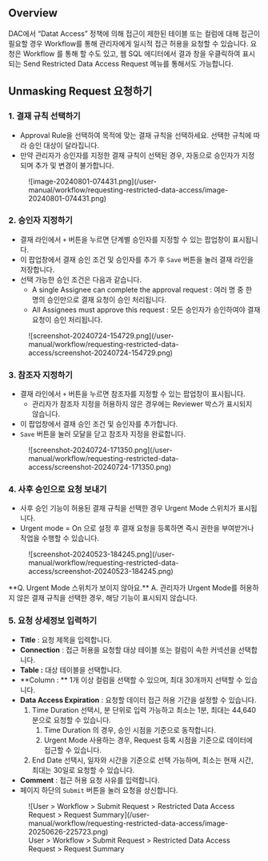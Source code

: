 
## Overview

DAC에서 “Datat Access” 정책에 의해 접근이 제한된 테이블 또는 컬럼에 대해 접근이 필요할 경우 Workflow를 통해 관리자에게 일시적 접근 허용을 요청할 수 있습니다. 요청은 Workflow 를 통해 할 수도 있고, 웹 SQL 에디터에서 결과 창을 우클릭하여 표시되는 Send Restricted Data Access Request 메뉴를 통해서도 가능합니다.

## Unmasking Request 요청하기

### 1. 결재 규칙 선택하기

* Approval Rule을 선택하여 목적에 맞는 결재 규칙을 선택하세요. 선택한 규칙에 따라 승인 대상이 달라집니다.
* 만약 관리자가 승인자를 지정한 결재 규칙이 선택된 경우, 자동으로 승인자가 지정되며 추가 및 변경이 불가합니다.

<figure data-layout="center" data-align="center">
![image-20240801-074431.png](/user-manual/workflow/requesting-restricted-data-access/image-20240801-074431.png)
</figure>

### 2. 승인자 지정하기

* 결재 라인에서 `+` 버튼을 누르면 단계별 승인자를 지정할 수 있는 팝업창이 표시됩니다.
* 이 팝업창에서 결재 승인 조건 및 승인자를 추가 후 `Save` 버튼을 눌러 결재 라인을 저장합니다.
* 선택 가능한 승인 조건은 다음과 같습니다.
    * A single Assignee can complete the approval request : 여러 명 중 한 명의 승인만으로 결재 요청이 승인 처리됩니다.
    * All Assignees must approve this request : 모든 승인자가 승인하여야 결재 요청이 승인 처리됩니다.

<figure data-layout="center" data-align="center">
![screenshot-20240724-154729.png](/user-manual/workflow/requesting-restricted-data-access/screenshot-20240724-154729.png)
</figure>

### 3. 참조자 지정하기

* 결재 라인에서 `+` 버튼을 누르면 참조자를 지정할 수 있는 팝업창이 표시됩니다.
    * 관리자가 참조자 지정을 허용하지 않은 경우에는 Reviewer 박스가 표시되지 않습니다.
* 이 팝업창에서 결재 승인 조건 및 승인자를 추가합니다.
* `Save` 버튼을 눌러 모달을 닫고 참조자 지정을 완료합니다.

<figure data-layout="center" data-align="center">
![screenshot-20240724-171350.png](/user-manual/workflow/requesting-restricted-data-access/screenshot-20240724-171350.png)
</figure>

### 4. 사후 승인으로 요청 보내기

* 사후 승인 기능이 허용된 결재 규칙을 선택한 경우 Urgent Mode 스위치가 표시됩니다.
* Urgent mode = On 으로 설정 후 결재 요청을 등록하면 즉시 권한을 부여받거나 작업을 수행할 수 있습니다.

<figure data-layout="center" data-align="center">
![screenshot-20240523-184245.png](/user-manual/workflow/requesting-restricted-data-access/screenshot-20240523-184245.png)
</figure>

<Callout type="important">
**Q. Urgent Mode 스위치가 보이지 않아요.**
A. 관리자가 Urgent Mode를 허용하지 않은 결재 규칙을 선택한 경우, 해당 기능이 표시되지 않습니다.
</Callout>

### 5. 요청 상세정보 입력하기

*  **Title**  : 요청 제목을 입력합니다.
*  **Connection**  : 접근 허용을 요청할 대상 테이블 또는 컬럼이 속한 커넥션을 선택합니다.
*  **Table :**  대상 테이블을 선택합니다. 
*  **Column : ** 1개 이상 컬럼을 선택할 수 있으며, 최대 30개까지 선택할 수 있습니다.
*  **Data Access Expiration**  : 요청할 데이터 접근 허용 기간을 설정할 수 있습니다.
    1. Time Duration 선택시, 분 단위로 입력 가능하고 최소는 1분, 최대는 44,640분으로 요청할 수 있습니다. 
        1. Time Duration 의 경우, 승인 시점을 기준으로 동작합니다.
        2. Urgent Mode 사용하는 경우, Request 등록 시점을 기준으로 데이터에 접근할 수 있습니다.
    2. End Date 선택시, 일자와 시간을 기준으로 선택 가능하며, 최소는 현재 시간, 최대는 30일로 요청할 수 있습니다.
*  **Comment**  : 접근 허용 요청 사유를 입력합니다.
* 페이지 하단의 `Submit` 버튼을 눌러 요청을 상신합니다.

<figure data-layout="center" data-align="center">
![User &gt; Workflow &gt; Submit Request &gt; Restricted Data Access Request &gt; Request Summary](/user-manual/workflow/requesting-restricted-data-access/image-20250626-225723.png)
<figcaption>
User &gt; Workflow &gt; Submit Request &gt; Restricted Data Access Request &gt; Request Summary
</figcaption>
</figure>



